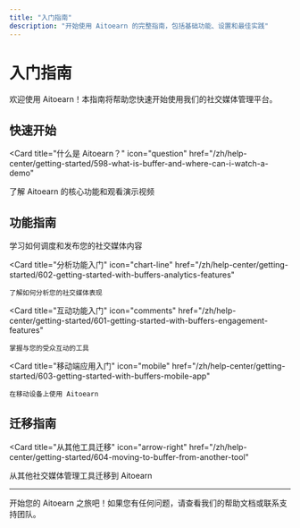```yaml
---
title: "入门指南"
description: "开始使用 Aitoearn 的完整指南，包括基础功能、设置和最佳实践"
---
```


<UpdatedAt />


# 入门指南

欢迎使用 Aitoearn！本指南将帮助您快速开始使用我们的社交媒体管理平台。

## 快速开始

<Card
  title="什么是 Aitoearn？"
  icon="question"
  href="/zh/help-center/getting-started/598-what-is-buffer-and-where-can-i-watch-a-demo"
>
  了解 Aitoearn 的核心功能和观看演示视频
</Card>

## 功能指南

<CardGroup cols={2}>
  <Card
    title="发布功能入门"
    icon="calendar"
    href="/zh/help-center/getting-started/600-getting-started-with-buffers-publishing-features"
  >
    学习如何调度和发布您的社交媒体内容
  </Card>
  
  <Card
    title="分析功能入门"
    icon="chart-line"
    href="/zh/help-center/getting-started/602-getting-started-with-buffers-analytics-features"
  >
    了解如何分析您的社交媒体表现
  </Card>
  
  <Card
    title="互动功能入门"
    icon="comments"
    href="/zh/help-center/getting-started/601-getting-started-with-buffers-engagement-features"
  >
    掌握与您的受众互动的工具
  </Card>
  
  <Card
    title="移动端应用入门"
    icon="mobile"
    href="/zh/help-center/getting-started/603-getting-started-with-buffers-mobile-app"
  >
    在移动设备上使用 Aitoearn
  </Card>
</CardGroup>

## 迁移指南

<Card
  title="从其他工具迁移"
  icon="arrow-right"
  href="/zh/help-center/getting-started/604-moving-to-buffer-from-another-tool"
>
  从其他社交媒体管理工具迁移到 Aitoearn
</Card>

---

开始您的 Aitoearn 之旅吧！如果您有任何问题，请查看我们的帮助文档或联系支持团队。
